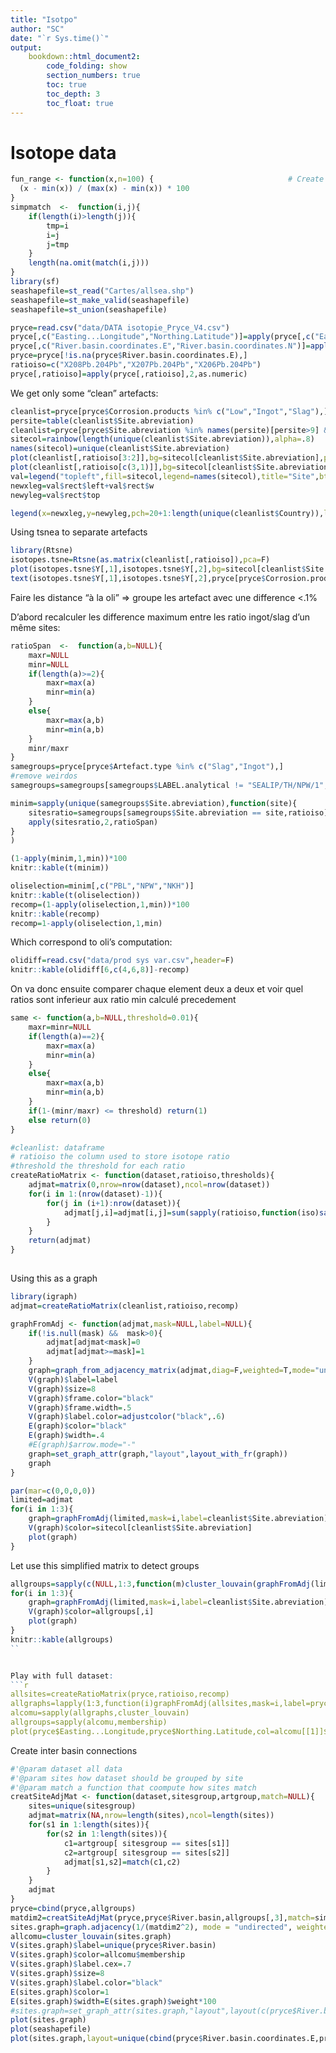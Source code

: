 ```yaml
---
title: "Isotpo"
author: "SC"
date: "`r Sys.time()`"
output: 
    bookdown::html_document2:
        code_folding: show
        section_numbers: true
        toc: true
        toc_depth: 3
        toc_float: true
---
```


# Isotope data


```r
fun_range <- function(x,n=100) {                              # Create user-defined function
  (x - min(x)) / (max(x) - min(x)) * 100
}
simpmatch  <-  function(i,j){
    if(length(i)>length(j)){
        tmp=i
        i=j
        j=tmp
    }
    length(na.omit(match(i,j)))
}
library(sf)
seashapefile=st_read("Cartes/allsea.shp")
seashapefile=st_make_valid(seashapefile)
seashapefile=st_union(seashapefile)

```

```r
pryce=read.csv("data/DATA isotopie_Pryce_V4.csv")
pryce[,c("Easting...Longitude","Northing.Latitude")]=apply(pryce[,c("Easting...Longitude","Northing.Latitude")],2,as.numeric)
pryce[,c("River.basin.coordinates.E","River.basin.coordinates.N")]=apply(pryce[,c("River.basin.coordinates.E","River.basin.coordinates.N")],2,as.numeric)
pryce=pryce[!is.na(pryce$River.basin.coordinates.E),]
ratioiso=c("X208Pb.204Pb","X207Pb.204Pb","X206Pb.204Pb")
pryce[,ratioiso]=apply(pryce[,ratioiso],2,as.numeric)
```
We get only some "clean" artefacts:


```r
cleanlist=pryce[pryce$Corrosion.products %in% c("Low","Ingot","Slag"),]
persite=table(cleanlist$Site.abreviation)
cleanlist=pryce[pryce$Site.abreviation %in% names(persite)[persite>9] & pryce$Corrosion.products %in% c("Low","Ingot","Slag"),]
sitecol=rainbow(length(unique(cleanlist$Site.abreviation)),alpha=.8)
names(sitecol)=unique(cleanlist$Site.abreviation)
plot(cleanlist[,ratioiso[3:2]],bg=sitecol[cleanlist$Site.abreviation],pch=20+as.numeric(as.factor(cleanlist$Country)))
plot(cleanlist[,ratioiso[c(3,1)]],bg=sitecol[cleanlist$Site.abreviation],pch=20+as.numeric(as.factor(cleanlist$Country)))
val=legend("topleft",fill=sitecol,legend=names(sitecol),title="Site",bty="n")
newxleg=val$rect$left+val$rect$w
newyleg=val$rect$top

legend(x=newxleg,y=newyleg,pch=20+1:length(unique(cleanlist$Country)),legend=levels(as.factor(cleanlist$Country)),title="Country",bty="n")
```

Using tsnea to separate artefacts

```r
library(Rtsne)
isotopes.tsne=Rtsne(as.matrix(cleanlist[,ratioiso]),pca=F)
plot(isotopes.tsne$Y[,1],isotopes.tsne$Y[,2],bg=sitecol[cleanlist$Site.abreviation],pch=20+as.numeric(as.factor(cleanlist$Country)))
text(isotopes.tsne$Y[,1],isotopes.tsne$Y[,2],pryce[pryce$Corrosion.products %in% c("Low","Ingot","Slag"),"Site.abreviation"],cex=.6)
```


Faire les distance "à la oli" => groupe les artefact avec une difference <.1%


D'abord recalculer les difference maximum entre les ratio ingot/slag d'un même sites:

```r
ratioSpan  <-  function(a,b=NULL){
    maxr=NULL
    minr=NULL
    if(length(a)>=2){
        maxr=max(a)
        minr=min(a)
    }
    else{
        maxr=max(a,b)
        minr=min(a,b)
    }
    minr/maxr
}
samegroups=pryce[pryce$Artefact.type %in% c("Slag","Ingot"),]
#remove weirdos
samegroups=samegroups[samegroups$LABEL.analytical != "SEALIP/TH/NPW/1",]

minim=sapply(unique(samegroups$Site.abreviation),function(site){
    sitesratio=samegroups[samegroups$Site.abreviation == site,ratioiso]
    apply(sitesratio,2,ratioSpan)
}
)

(1-apply(minim,1,min))*100
knitr::kable(t(minim))

oliselection=minim[,c("PBL","NPW","NKH")]
knitr::kable(t(oliselection))
recomp=(1-apply(oliselection,1,min))*100
knitr::kable(recomp)
recomp=1-apply(oliselection,1,min)
```

Which correspond to oli's computation:
```r
olidiff=read.csv("data/prod sys var.csv",header=F)
knitr::kable(olidiff[6,c(4,6,8)]-recomp)
```

On va donc ensuite comparer chaque element deux a deux et voir quel ratios sont inferieur aux ratio min calculé precedement


```r

same <- function(a,b=NULL,threshold=0.01){
    maxr=minr=NULL
    if(length(a)==2){
        maxr=max(a)
        minr=min(a)
    }
    else{
        maxr=max(a,b)
        minr=min(a,b)
    }
    if(1-(minr/maxr) <= threshold) return(1)
    else return(0)
}

#cleanlist: dataframe
# ratioiso the column used to store isotope ratio
#threshold the threshold for each ratio
createRatioMatrix <- function(dataset,ratioiso,thresholds){
    adjmat=matrix(0,nrow=nrow(dataset),ncol=nrow(dataset))
    for(i in 1:(nrow(dataset)-1)){
        for(j in (i+1):nrow(dataset)){
            adjmat[j,i]=adjmat[i,j]=sum(sapply(ratioiso,function(iso)same(dataset[c(i,j),iso],threshold=thresholds[iso])))
        }
    }
    return(adjmat)
}
       


```


Using this as a graph

```r
library(igraph)
adjmat=createRatioMatrix(cleanlist,ratioiso,recomp)

graphFromAdj <- function(adjmat,mask=NULL,label=NULL){
    if(!is.null(mask) &&  mask>0){
        adjmat[adjmat<mask]=0
        adjmat[adjmat>=mask]=1
    }
    graph=graph_from_adjacency_matrix(adjmat,diag=F,weighted=T,mode="undirected")
    V(graph)$label=label
    V(graph)$size=8
    V(graph)$frame.color="black"
    V(graph)$frame.width=.5
    V(graph)$label.color=adjustcolor("black",.6)
    E(graph)$color="black"
    E(graph)$width=.4
    #E(graph)$arrow.mode="-"
    graph=set_graph_attr(graph,"layout",layout_with_fr(graph))
    graph
}
```

```r

par(mar=c(0,0,0,0))
limited=adjmat
for(i in 1:3){
    graph=graphFromAdj(limited,mask=i,label=cleanlist$Site.abreviation)
    V(graph)$color=sitecol[cleanlist$Site.abreviation]
    plot(graph)
}
```

Let use this simplified matrix to detect groups
```r


allgroups=sapply(c(NULL,1:3,function(m)cluster_louvain(graphFromAdj(limited,mask=m,label=cleanlist$Site.abreviation))$membership)
for(i in 1:3){
    graph=graphFromAdj(limited,mask=i,label=cleanlist$Site.abreviation)
    V(graph)$color=allgroups[,i]
    plot(graph)
}
knitr::kable(allgroups)
``


Play with full dataset:
```r
allsites=createRatioMatrix(pryce,ratioiso,recomp)
allgraphs=lapply(1:3,function(i)graphFromAdj(allsites,mask=i,label=pryce$Site.abreviation))
alcomu=sapply(allgraphs,cluster_louvain)
allgroups=sapply(alcomu,membership)
plot(pryce$Easting...Longitude,pryce$Northing.Latitude,col=alcomu[[1]]$membership,pch=20)
```

Create inter basin connections

```r
#'@param dataset all data
#'@param sites how dataset should be grouped by site
#'@param match a function that coompute how sites match
creatSiteAdjMat <- function(dataset,sitesgroup,artgroup,match=NULL){
    sites=unique(sitesgroup)
    adjmat=matrix(NA,nrow=length(sites),ncol=length(sites))
    for(s1 in 1:length(sites)){
        for(s2 in 1:length(sites)){
            c1=artgroup[ sitesgroup == sites[s1]]
            c2=artgroup[ sitesgroup == sites[s2]]
            adjmat[s1,s2]=match(c1,c2)
        }
    }
    adjmat
}
pryce=cbind(pryce,allgroups)
matdim2=creatSiteAdjMat(pryce,pryce$River.basin,allgroups[,3],match=simpmatch)
sites.graph=graph.adjacency(1/(matdim2^2), mode = "undirected", weighted = TRUE, diag = FALSE)
allcomu=cluster_louvain(sites.graph)
V(sites.graph)$label=unique(pryce$River.basin)
V(sites.graph)$color=allcomu$membership
V(sites.graph)$label.cex=.7
V(sites.graph)$size=8
V(sites.graph)$label.color="black"
E(sites.graph)$color=1
E(sites.graph)$width=E(sites.graph)$weight*100
#sites.graph=set_graph_attr(sites.graph,"layout",layout(c(pryce$River.basin.coordinates.E,pryce$River.basin.coordinates.N)))
plot(sites.graph)
plot(seashapefile)
plot(sites.graph,layout=unique(cbind(pryce$River.basin.coordinates.E,pryce$River.basin.coordinates.N)),add=F)
```

